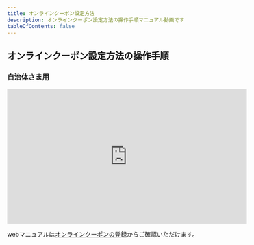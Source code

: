 ```yaml
---
title: オンラインクーポン設定方法
description: オンラインクーポン設定方法の操作手順マニュアル動画です
tableOfContents: false
---
```


## オンラインクーポン設定方法の操作手順  



### 自治体さま用

<iframe width="560" height="315" src="https://www.youtube.com/embed/pR1hIbLHsZ0?si=fzXgblVtUYnYSQi8" title="YouTube video player" frameborder="0" allow="accelerometer; autoplay; clipboard-write; encrypted-media; gyroscope; picture-in-picture; web-share" referrerpolicy="strict-origin-when-cross-origin" allowfullscreen></iframe>

webマニュアルは[オンラインクーポンの登録](/lg/online-coupon-activate/)からご確認いただけます。  



